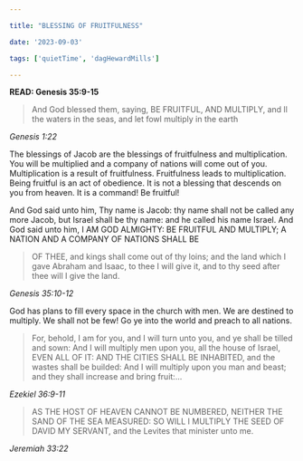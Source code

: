 ```yaml
---

title: "BLESSING OF FRUITFULNESS"

date: '2023-09-03'

tags: ['quietTime', 'dagHewardMills']

---
```


**READ: Genesis 35:9-15**

>And God blessed them, saying, BE FRUITFUL, AND MULTIPLY, and ll the waters in the seas, and let fowl multiply in the earth

*Genesis 1:22*

The blessings of Jacob are the blessings of fruitfulness and multiplication. You will be multiplied and a company of nations will come out of you. Multiplication is a result of fruitfulness. Fruitfulness leads to multiplication. Being fruitful is an act of obedience. It is not a blessing that descends on you from heaven. It is a command! Be fruitful!

And God said unto him, Thy name is Jacob: thy name shall not be called any more Jacob, but Israel shall be thy name: and he called his name Israel. And God said unto him, I AM GOD ALMIGHTY: BE FRUITFUL AND MULTIPLY; A NATION AND A COMPANY OF NATIONS SHALL BE

>OF THEE, and kings shall come out of thy loins; and the land which I gave Abraham and Isaac, to thee I will give it, and to thy seed after thee will I give the land.

*Genesis 35:10-12*

God has plans to fill every space in the church with men. We are destined to multiply. We shall not be few! Go ye into the world and preach to all nations.

>For, behold, I am for you, and I will turn unto you, and ye shall be tilled and sown: And I will multiply men upon you, all the house of Israel, EVEN ALL OF IT: AND THE CITIES SHALL BE INHABITED, and the wastes shall be builded: And I will multiply upon you man and beast; and they shall increase and bring fruit:...

*Ezekiel 36:9-11*

>AS THE HOST OF HEAVEN CANNOT BE NUMBERED, NEITHER THE SAND OF THE SEA MEASURED: SO WILL I MULTIPLY THE SEED OF DAVID MY SERVANT, and the Levites that minister unto me.

*Jeremiah 33:22*
